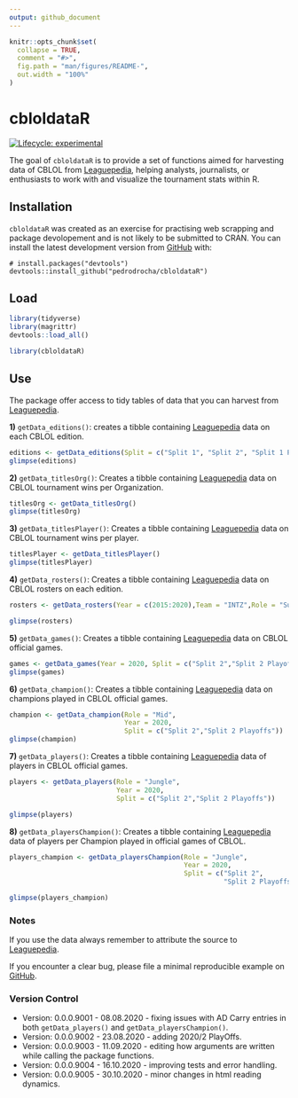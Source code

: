 ```yaml
---
output: github_document
---
```


<!-- README.md is generated from README.Rmd. Please edit that file -->

```r
knitr::opts_chunk$set(
  collapse = TRUE,
  comment = "#>",
  fig.path = "man/figures/README-",
  out.width = "100%"
)
```

# cbloldataR

<!-- badges: start -->
[![Lifecycle: experimental](https://img.shields.io/badge/lifecycle-experimental-orange.svg)](https://www.tidyverse.org/lifecycle/#experimental)
<!-- badges: end -->

The goal of `cbloldataR` is to provide a set of functions aimed for harvesting data of CBLOL from [Leaguepedia](https://lol.gamepedia.com/Circuit_Brazilian_League_of_Legends), helping analysts, journalists, or enthusiasts to work with and visualize the tournament stats within R.  

## Installation

`cbloldataR` was created as an exercise for practising web scrapping and package devolopement and is not likely to be submitted to CRAN. You can install the latest development version from [GitHub](https://github.com/) with:

```undefined
# install.packages("devtools")
devtools::install_github("pedrodrocha/cbloldataR")
```


## Load

```r
library(tidyverse)
library(magrittr)
devtools::load_all()
```


```r
library(cbloldataR)

```

## Use

The package offer access to tidy tables of data that you can harvest from [Leaguepedia](https://lol.gamepedia.com/Circuit_Brazilian_League_of_Legends). 

**1)** `getData_editions()`: creates a tibble containing [Leaguepedia](https://lol.gamepedia.com/Circuit_Brazilian_League_of_Legends) data on each CBLOL edition. 

```r
editions <- getData_editions(Split = c("Split 1", "Split 2", "Split 1 Playoffs","Split 2 Playoffs"), Year = c(2015:2020))
glimpse(editions)
```

**2)** `getData_titlesOrg()`: Creates a tibble containing [Leaguepedia](https://lol.gamepedia.com/Circuit_Brazilian_League_of_Legends) data on CBLOL tournament wins per Organization.

```r
titlesOrg <- getData_titlesOrg()
glimpse(titlesOrg)
```


**3)** `getData_titlesPlayer()`: Creates a tibble containing [Leaguepedia](https://lol.gamepedia.com/Circuit_Brazilian_League_of_Legends) data on CBLOL tournament wins per player.

```r
titlesPlayer <- getData_titlesPlayer()
glimpse(titlesPlayer)
```


**4)** `getData_rosters()`: Creates a tibble containing [Leaguepedia](https://lol.gamepedia.com/Circuit_Brazilian_League_of_Legends) data on CBLOL rosters on each edition.

```r

rosters <- getData_rosters(Year = c(2015:2020),Team = "INTZ",Role = "Support", Split = c("Split 1","Split 2"))

glimpse(rosters)

```

**5)** `getData_games()`: Creates a tibble containing [Leaguepedia](https://lol.gamepedia.com/Circuit_Brazilian_League_of_Legends) data on CBLOL official games.


```r

games <- getData_games(Year = 2020, Split = c("Split 2","Split 2 Playoffs"))
glimpse(games)

```


**6)** `getData_champion()`: Creates a tibble containing [Leaguepedia](https://lol.gamepedia.com/Circuit_Brazilian_League_of_Legends) data on champions played in CBLOL official games.

```r
champion <- getData_champion(Role = "Mid",
                             Year = 2020, 
                             Split = c("Split 2","Split 2 Playoffs"))
glimpse(champion)
```


**7)** `getData_players()`: Creates a tibble containing [Leaguepedia](https://lol.gamepedia.com/Circuit_Brazilian_League_of_Legends) data of players in CBLOL official games.
```r
players <- getData_players(Role = "Jungle", 
                           Year = 2020, 
                           Split = c("Split 2","Split 2 Playoffs"))

glimpse(players)
```


**8)** `getData_playersChampion()`: Creates a tibble containing [Leaguepedia](https://lol.gamepedia.com/Circuit_Brazilian_League_of_Legends) data of players per Champion played in official games of CBLOL.

```r
players_champion <- getData_playersChampion(Role = "Jungle", 
                                            Year = 2020, 
                                            Split = c("Split 2",
                                                      "Split 2 Playoffs"))

glimpse(players_champion)

```


### Notes

If you use the data always remember to attribute the source to [Leaguepedia](https://lol.gamepedia.com/Circuit_Brazilian_League_of_Legends). 

If you encounter a clear bug, please file a minimal reproducible example on [GitHub](https://github.com/pedrodrocha/cbloldataR/issues).

### Version Control

* Version: 0.0.0.9001 - 08.08.2020 - fixing issues with AD Carry entries in both `getData_players()` and `getData_playersChampion()`.
* Version: 0.0.0.9002 - 23.08.2020 - adding 2020/2 PlayOffs.
* Version: 0.0.0.9003 - 11.09.2020 - editing how arguments are written while calling the package functions.
* Version: 0.0.0.9004 - 16.10.2020 - improving tests and error handling.
* Version: 0.0.0.9005 - 30.10.2020 - minor changes in html reading dynamics.
